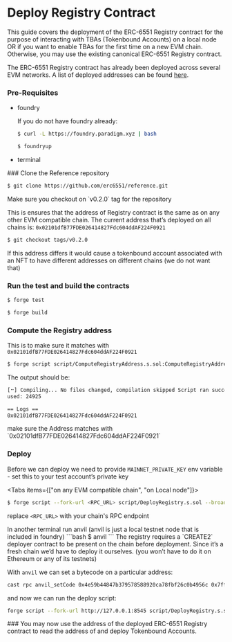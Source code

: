 
# Deploy Registry Contract

<Callout emoji="👉" type="info">
  This guide covers the deployment of the ERC-6551 Registry contract for the
  purpose of interacting with TBAs (Tokenbound Accounts) on a local node OR if
  you want to enable TBAs for the first time on a new EVM chain. Otherwise, you
  may use the existing canonical ERC-6551 Registry contract.
</Callout>

The ERC-6551 Registry contract has already been deployed across several EVM networks. A list of deployed addresses can be found [here](/contracts/deployments).

### Pre-Requisites

- foundry

  If you do not have foundry already:

  ```bash
  $ curl -L https://foundry.paradigm.xyz | bash
  ```

  ```bash
  $ foundryup
  ```

- terminal

<Steps>
### Clone the Reference repository

```bash
$ git clone https://github.com/erc6551/reference.git
```

<Callout emoji="❗" type="error">
Make sure you checkout on `v0.2.0` tag for the repository

This is ensures that the address of Registry contract is the same as on any other EVM compatible chain. The current address that’s deployed on all chains is: `0x02101dfB77FDE026414827Fdc604ddAF224F0921`

</Callout>

```bash
$ git checkout tags/v0.2.0
```

<Callout emoji="⚠️" type="warning">

If this address differs it would cause a tokenbound account associated with an NFT to have different addresses on different chains (we do not want that)

</Callout>

### Run the test and build the contracts

```bash
$ forge test
```

```bash
$ forge build
```

### Compute the Registry address

This is to make sure it matches with `0x02101dfB77FDE026414827Fdc604ddAF224F0921`

```bash
$ forge script script/ComputeRegistryAddress.s.sol:ComputeRegistryAddress
```

The output should be:

```bash ❯ forge script script/ComputeRegistryAddress.s.sol:ComputeRegistryAddress
[⠒] Compiling... No files changed, compilation skipped Script ran successfully. Gas
used: 24925

== Logs ==
0x02101dfB77FDE026414827Fdc604ddAF224F0921
```

<Callout emoji="👉" type="info">
  make sure the Address matches with
  `0x02101dfB77FDE026414827Fdc604ddAF224F0921`
</Callout>

### Deploy

Before we can deploy we need to provide `MAINNET_PRIVATE_KEY` env variable - set this to your test account’s private key

<Tabs items={["on any EVM compatible chain", "on Local node"]}>
<Tab>
```bash
$ forge script --fork-url <RPC_URL> script/DeployRegistry.s.sol --broadcast
````

replace `<RPC_URL>` with your chain's RPC endpoint

</Tab>
<Tab>
In another terminal run anvil (anvil is just a local testnet node that is included in foundry)
```bash
$ anvil
```
The registry requires a `CREATE2` deployer contract to be present on the chain before deployment. Since it’s a fresh chain we’d have to deploy it ourselves. (you won’t have to do it on Ethereum or any of its testnets)

With `anvil` we can set a bytecode on a particular address:

```bash
cast rpc anvil_setCode 0x4e59b44847b379578588920ca78fbf26c0b4956c 0x7fffffffffffffffffffffffffffffffffffffffffffffffffffffffffffffffe03601600081602082378035828234f58015156039578182fd5b8082525050506014600cf3
```

and now we can run the deploy script:

```bash
forge script --fork-url http://127.0.0.1:8545 script/DeployRegistry.s.sol --broadcast
```

</Tab>
</Tabs>
### You may now use the address of the deployed ERC-6551 Registry contract to read the address of and deploy Tokenbound Accounts.
</Steps>
